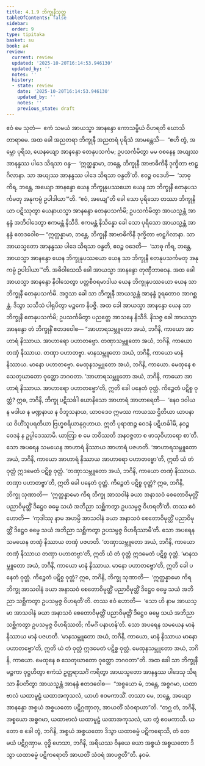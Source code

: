 ```yaml
---
title: 4.1.9 ဘိက္ခုနီသုတ္တ
tableOfContents: false
sidebar:
  order: 9
type: tipitaka
basket: su
book: a4
review:
  current: review
  updated: '2025-10-20T16:14:53.946130'
  updated_by: ''
  notes: ''
  history:
  - state: review
    date: '2025-10-20T16:14:53.946130'
    updated_by: ''
    notes: ''
    previous_state: draft
---
```



<DynamicBreadcrumb />


<ReviewStatus review={frontmatter.review} showDetails={true} />

<HypothesisAnnotation frontmatter={frontmatter} />

<Division number="159" book="a4" e="ch" v="15" p="462">

<Paragraph number="930" book="a4">
ဧဝံ မေ သုတံ—  ဧကံ သမယံ အာယသ္မာ အာနန္ဒော ကောသမ္ဗိယံ ဝိဟရတိ ဃောသိတာရာမေ. အထ ခေါ အညတရာ ဘိက္ခုနီ အညတရံ ပုရိသံ အာမန္တေသိ—  “ဧဟိ တွံ, အမ္ဘော ပုရိသ, ယေနယျော အာနန္ဒော တေနုပသင်္ကမ; ဥပသင်္ကမိတွာ မမ ဝစနေန အယျဿ အာနန္ဒဿ ပါဒေ သိရသာ ဝန္ဒ—  ‘ဣတ္ထန္နာမာ, ဘန္တေ, ဘိက္ခုနီ အာဗာဓိကိနီ ဒုက္ခိတာ ဗာဠှဂိလာနာ. သာ အယျဿ အာနန္ဒဿ ပါဒေ သိရသာ ဝန္ဒတီ’တိ. ဧဝဉ္စ ဝဒေဟိ—  ‘သာဓု ကိရ, ဘန္တေ, အယျော အာနန္ဒော ယေန ဘိက္ခုနုပဿယော ယေန သာ ဘိက္ခုနီ တေနုပသင်္ကမတု အနုကမ္ပံ ဥပါဒါယာ’”တိ. “ဧဝံ, အယျေ”တိ ခေါ သော ပုရိသော တဿာ ဘိက္ခုနိယာ ပဋိဿုတွာ ယေနာယသ္မာ အာနန္ဒော တေနုပသင်္ကမိ; ဥပသင်္ကမိတွာ အာယသ္မန္တံ အာနန္ဒံ အဘိဝါဒေတွာ ဧကမန္တံ နိသီဒိ. ဧကမန္တံ နိသိန္နော ခေါ သော ပုရိသော အာယသ္မန္တံ အာနန္ဒံ ဧတဒဝေါစ—
</Paragraph>

<Paragraph number="931" book="a4">
“ဣတ္ထန္နာမာ, ဘန္တေ, ဘိက္ခုနီ အာဗာဓိကိနီ ဒုက္ခိတာ ဗာဠှဂိလာနာ. သာ အာယသ္မတော အာနန္ဒဿ ပါဒေ သိရသာ ဝန္ဒတိ, ဧဝဉ္စ ဝဒေတိ—  ‘သာဓု ကိရ, ဘန္တေ, အာယသ္မာ အာနန္ဒော ယေန ဘိက္ခုနုပဿယော ယေန သာ ဘိက္ခုနီ တေနုပသင်္ကမတု အနုကမ္ပံ ဥပါဒါယာ’”တိ. အဓိဝါသေသိ ခေါ အာယသ္မာ အာနန္ဒော တုဏှီဘာဝေန.
</Paragraph>

<Paragraph number="932" book="a4">
အထ ခေါ အာယသ္မာ အာနန္ဒော နိဝါသေတွာ ပတ္တစီဝရမာဒါယ ယေန ဘိက္ခုနုပဿယော ယေန သာ ဘိက္ခုနီ တေနုပသင်္ကမိ. အဒ္ဒသာ ခေါ သာ ဘိက္ခုနီ အာယသ္မန္တံ အာနန္ဒံ ဒူရတောဝ အာဂစ္ဆန္တံ. ဒိသွာ သသီသံ ပါရုပိတွာ မဉ္စကေ နိပဇ္ဇိ. အထ ခေါ အာယသ္မာ အာနန္ဒော ယေန သာ ဘိက္ခုနီ တေနုပသင်္ကမိ; ဥပသင်္ကမိတွာ ပညတ္တေ အာသနေ နိသီဒိ. နိသဇ္ဇ ခေါ အာယသ္မာ အာနန္ဒော တံ ဘိက္ခုနိံ ဧတဒဝေါစ—
</Paragraph>

<Paragraph number="933" book="a4">
“အာဟာရသမ္ဘူတော အယံ, ဘဂိနိ, ကာယော အာဟာရံ နိဿာယ. အာဟာရော ပဟာတဗ္ဗော. တဏှာသမ္ဘူတော အယံ, ဘဂိနိ, ကာယော တဏှံ နိဿာယ. တဏှာ ပဟာတဗ္ဗာ. မာနသမ္ဘူတော အယံ, ဘဂိနိ, ကာယော မာနံ နိဿာယ. မာနော ပဟာတဗ္ဗော. မေထုနသမ္ဘူတော အယံ, ဘဂိနိ, ကာယော. မေထုနေ စ သေတုဃာတော ဝုတ္တော ဘဂဝတာ.
</Paragraph>

<Paragraph number="934" book="a4">
‘အာဟာရသမ္ဘူတော အယံ, ဘဂိနိ, ကာယော အာဟာရံ နိဿာယ. အာဟာရော ပဟာတဗ္ဗော’တိ, ဣတိ ခေါ ပနေတံ ဝုတ္တံ. ကိဉ္စေတံ ပဋိစ္စ ဝုတ္တံ? ဣဓ, ဘဂိနိ, ဘိက္ခု ပဋိသင်္ခါ ယောနိသော အာဟာရံ အာဟာရေတိ—  ‘နေဝ ဒဝါယ န မဒါယ န မဏ္ဍနာယ န ဝိဘူသနာယ, ယာဝဒေဝ ဣမဿ ကာယဿ ဌိတိယာ ယာပနာယ ဝိဟိံသူပရတိယာ ဗြဟ္မစရိယာနုဂ္ဂဟာယ. ဣတိ ပုရာဏဉ္စ ဝေဒနံ ပဋိဟင်္ခါမိ, နဝဉ္စ ဝေဒနံ န ဥပ္ပါဒေဿာမိ. ယာတြာ စ မေ ဘဝိဿတိ အနဝဇ္ဇတာ စ ဖာသုဝိဟာရော စာ’တိ. သော အပရေန သမယေန အာဟာရံ နိဿာယ အာဟာရံ ပဇဟတိ. ‘အာဟာရသမ္ဘူတော အယံ, ဘဂိနိ, ကာယော အာဟာရံ နိဿာယ အာဟာရော ပဟာတဗ္ဗော’တိ, ဣတိ ယံ တံ ဝုတ္တံ ဣဒမေတံ ပဋိစ္စ ဝုတ္တံ.
</Paragraph>

<Paragraph number="935" book="a4">
‘တဏှာသမ္ဘူတော အယံ, ဘဂိနိ, ကာယော တဏှံ နိဿာယ. တဏှာ ပဟာတဗ္ဗာ’တိ, ဣတိ ခေါ ပနေတံ ဝုတ္တံ. ကိဉ္စေတံ ပဋိစ္စ ဝုတ္တံ? ဣဓ, ဘဂိနိ, ဘိက္ခု သုဏာတိ—  ‘ဣတ္ထန္နာမော ကိရ ဘိက္ခု အာသဝါနံ ခယာ အနာသဝံ စေတောဝိမုတ္တိံ ပညာဝိမုတ္တိံ ဒိဋ္ဌေဝ ဓမ္မေ သယံ အဘိညာ သစ္ဆိကတွာ ဥပသမ္ပဇ္ဇ ဝိဟရတီ’တိ. တဿ ဧဝံ ဟောတိ—  ‘ကုဒါဿု နာမ အဟမ္ပိ အာသဝါနံ ခယာ အနာသဝံ စေတောဝိမုတ္တိံ ပညာဝိမုတ္တိံ ဒိဋ္ဌေဝ ဓမ္မေ သယံ အဘိညာ သစ္ဆိကတွာ ဥပသမ္ပဇ္ဇ ဝိဟရိဿာမီ’တိ. သော အပရေန သမယေန တဏှံ နိဿာယ တဏှံ ပဇဟတိ. ‘တဏှာသမ္ဘူတော အယံ, ဘဂိနိ, ကာယော တဏှံ နိဿာယ တဏှာ ပဟာတဗ္ဗာ’တိ, ဣတိ ယံ တံ ဝုတ္တံ ဣဒမေတံ ပဋိစ္စ ဝုတ္တံ.
</Paragraph>

<Paragraph number="936" book="a4">
‘မာနသမ္ဘူတော အယံ, ဘဂိနိ, ကာယော မာနံ နိဿာယ. မာနော ပဟာတဗ္ဗော’တိ, ဣတိ ခေါ ပနေတံ ဝုတ္တံ. ကိဉ္စေတံ ပဋိစ္စ ဝုတ္တံ? ဣဓ, ဘဂိနိ, ဘိက္ခု သုဏာတိ—  ‘ဣတ္ထန္နာမော ကိရ ဘိက္ခု အာသဝါနံ ခယာ အနာသဝံ စေတောဝိမုတ္တိံ ပညာဝိမုတ္တိံ ဒိဋ္ဌေဝ ဓမ္မေ သယံ အဘိညာ သစ္ဆိကတွာ ဥပသမ္ပဇ္ဇ ဝိဟရတီ’တိ. တဿ ဧဝံ ဟောတိ—  ‘သော ဟိ နာမ အာယသ္မာ အာသဝါနံ ခယာ အနာသဝံ စေတောဝိမုတ္တိံ ပညာဝိမုတ္တိံ ဒိဋ္ဌေဝ ဓမ္မေ သယံ အဘိညာ သစ္ဆိကတွာ ဥပသမ္ပဇ္ဇ ဝိဟရိဿတိ; ကိမင်္ဂံ ပနာဟန်’တိ. သော အပရေန သမယေန မာနံ နိဿာယ မာနံ ပဇဟတိ. ‘မာနသမ္ဘူတော အယံ, ဘဂိနိ, ကာယော, မာနံ နိဿာယ မာနော ပဟာတဗ္ဗော’တိ, ဣတိ ယံ တံ ဝုတ္တံ ဣဒမေတံ ပဋိစ္စ ဝုတ္တံ.
</Paragraph>

<Paragraph number="937" book="a4">
မေထုနသမ္ဘူတော အယံ, ဘဂိနိ, ကာယော. မေထုနေ စ သေတုဃာတော ဝုတ္တော ဘဂဝတာ”တိ.
</Paragraph>

<Paragraph number="938" book="a4">
အထ ခေါ သာ ဘိက္ခုနီ မဉ္စကာ ဝုဋ္ဌဟိတွာ ဧကံသံ ဥတ္တရာသင်္ဂံ ကရိတွာ အာယသ္မတော အာနန္ဒဿ ပါဒေသု သိရသာ နိပတိတွာ အာယသ္မန္တံ အာနန္ဒံ ဧတဒဝေါစ—  “အစ္စယော မံ, ဘန္တေ, အစ္စဂမာ, ယထာဗာလံ ယထာမူဠှံ ယထာအကုသလံ, ယာဟံ ဧဝမကာသိံ. တဿာ မေ, ဘန္တေ, အယျော အာနန္ဒော အစ္စယံ အစ္စယတော ပဋိဂ္ဂဏှာတု, အာယတိံ သံဝရာယာ”တိ. “တဂ္ဃ တံ, ဘဂိနိ, အစ္စယော အစ္စဂမာ, ယထာဗာလံ ယထာမူဠှံ ယထာအကုသလံ, ယာ တွံ ဧဝမကာသိ. ယတော စ ခေါ တွံ, ဘဂိနိ, အစ္စယံ အစ္စယတော ဒိသွာ ယထာဓမ္မံ ပဋိကရောသိ, တံ တေ မယံ ပဋိဂ္ဂဏှာမ. ဝုဒ္ဓိ ဟေသာ, ဘဂိနိ, အရိယဿ ဝိနယေ ယော အစ္စယံ အစ္စယတော ဒိသွာ ယထာဓမ္မံ ပဋိကရောတိ အာယတိံ သံဝရံ အာပဇ္ဇတီ”တိ.

</Paragraph>
</Division>

<Paragraph number="939" type="center" book="a4">
နဝမံ.
</Paragraph>